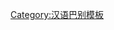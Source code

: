 {{User language-4|zh-lei|该用户能以'''[[:Category:Zh-lei-4 使用者|-{zh-hans:地道; zh-hant:道地}-]]'''的'''[[:Category:Zh-lei 使用者|雷话]]'''进行交流。|雷话|13|9}}<noinclude>[[Category:汉语巴别模板]]</noinclude>